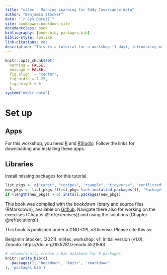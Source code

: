 ```yaml
--- 
title: "ml4ec - Machine Learning for Eddy Covariance data"
author: "Benjamin Stocker"
date: "`r Sys.Date()`"
site: bookdown::bookdown_site
documentclass: book
bibliography: [book.bib, packages.bib]
biblio-style: apalike
link-citations: yes
description: "This is a tutorial for a workshop (1 day), introducing machine learning using R."
---
```


```r
knitr::opts_chunk$set(
  warning = FALSE,
  message = FALSE,
  fig.align  = "center",
  fig.width = 7.25,
  fig.height = 6
  )
system("mkdir data")
```

# Set up

## Apps

For this workshop, you need [R](https://www.r-project.org/) and [RStudio](https://www.rstudio.com/products/rstudio/download/). Follow the links for downloading and installing these apps.

## Libraries

Install missing packages for this tutorial.
```r
list_pkgs <- c("caret", "recipes", "rsample", "tidyverse", "conflicted", "modelr", "forcats", "yardstick", "visdat", "skimr", "ranger", "knitr", "patchwork", "hexbin")
new_pkgs <- list_pkgs[!(list_pkgs %in% installed.packages()[, "Package"])]
if (length(new_pkgs) > 0) install.packages(new_pkgs)
```

This book was compiled with the *bookdown* library and source files (RMarkdown), available on [Github](https://github.com/stineb/ml4ec_workshop). Navigate there also for working on the exercises (Chapter \@ref(exercises)) and using the solutions (Chapter \@ref(solutions)).

This book is published under a GNU-GPL v3 license. Please cite this as:

Benjamin Stocker. (2021). ml4ec_workshop: v1: Initial version (v1.0). Zenodo. https://doi.org/10.5281/zenodo.5521563

```r
# automatically create a bib database for R packages
knitr::write_bib(c(
  .packages(), 'bookdown', 'knitr', 'rmarkdown'
), 'packages.bib')
```
